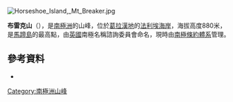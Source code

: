 [[Image:Horseshoe_Island,_Mt_Breaker.jpg|thumb]]
{{Coord|67|53|S|67|16|W|source:GNIS|display=title}}

'''布雷克山'''（{{lang-en|Mount Breaker}}），是[[南極洲|南極洲]]的山峰，位於[[葛拉漢地|葛拉漢地]]的[[法利埃海岸|法利埃海岸]]，海拔高度880米，是[[馬蹄島|馬蹄島]]的最高點，由[[英國|英國]]南極名稱諮詢委員會命名，現時由[[南極條約體系|南極條約體系]]管理。

==參考資料==
* {{usgs-gazetteer|id=1871|name=Breaker, Mount}}

{{DEFAULTSORT:Mount Breaker}}
[[Category:南極洲山峰|Category:南極洲山峰]]


{{FallièresCoast-geo-stub}}
